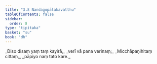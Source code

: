 ```yaml
---
title: "3.8 Nandagopālakavatthu"
tableOfContents: false
sidebar:
  order: 8
type: "tipitaka"
basket: "su"
book: "dh"
---
```



<DynamicBreadcrumb />

<Division number="42" book="dh" bookNo="18" page="19">

<Paragraph number="45" type="verses" book="dh">
_Diso disaṃ yaṃ taṃ kayirā,_  
_verī vā pana verinaṃ;_  
_Micchāpaṇihitaṃ cittaṃ,_  
_pāpiyo naṃ tato kare._
</Paragraph>
</Division>